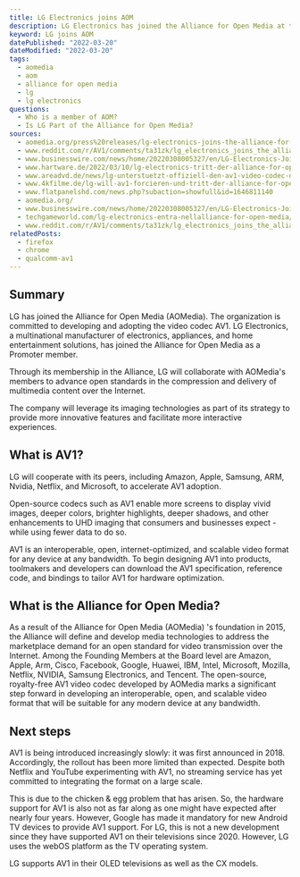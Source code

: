 ```yaml
---
title: LG Electronics joins AOM
description: LG Electronics has joined the Alliance for Open Media at the Promoter level.
keyword: LG joins AOM
datePublished: "2022-03-20"
dateModified: "2022-03-20"
tags:
  - aomedia
  - aom
  - alliance for open media
  - lg
  - lg electronics
questions:
  - Who is a member of AOM?
  - Is LG Part of the Alliance for Open Media?
sources:
  - aomedia.org/press%20releases/lg-electronics-joins-the-alliance-for-open-media/
  - www.reddit.com/r/AV1/comments/ta31zk/lg_electronics_joins_the_alliance_for_open_media/
  - www.businesswire.com/news/home/20220308005327/en/LG-Electronics-Joins-the-Alliance-for-Open-Media
  - www.hartware.de/2022/03/10/lg-electronics-tritt-der-alliance-for-open-media-bei/
  - www.areadvd.de/news/lg-unterstuetzt-offiziell-den-av1-video-codec-der-alliance-for-open-media/
  - www.4kfilme.de/lg-will-av1-forcieren-und-tritt-der-alliance-for-open-media-bei/
  - www.flatpanelshd.com/news.php?subaction=showfull&id=1646811140
  - aomedia.org/
  - www.businesswire.com/news/home/20220308005327/en/LG-Electronics-Joins-the-Alliance-for-Open-Media
  - techgameworld.com/lg-electronics-entra-nellalliance-for-open-media/
  - www.reddit.com/r/AV1/comments/ta31zk/lg_electronics_joins_the_alliance_for_open_media/
relatedPosts:
  - firefox
  - chrome
  - qualcomm-av1
---
```


## Summary

LG has joined the Alliance for Open Media (AOMedia). The organization is committed to developing and adopting the video codec AV1. LG Electronics, a multinational manufacturer of electronics, appliances, and home entertainment solutions, has joined the Alliance for Open Media as a Promoter member.

Through its membership in the Alliance, LG will collaborate with AOMedia's members to advance open standards in the compression and delivery of multimedia content over the Internet.

The company will leverage its imaging technologies as part of its strategy to provide more innovative features and facilitate more interactive experiences.

<Quote
  author="Kim Byoung-hoon, CTO of LG Electronics"
  source="aomedia.org/press%20releases/lg-electronics-joins-the-alliance-for-open-media/"
  text="We are eager to work collaboratively to further the development and adoption of AV1-enabled innovative online video streaming solutions as a member of AOMedia. We look forward to exploring new possibilities for innovating online video across a wide range of applications."
/>

<Quote
  author="Matt Frost, chair of AOMedia"
  source="aomedia.org/press%20releases/lg-electronics-joins-the-alliance-for-open-media/"
  text="We look forward to collaborating with LG on the next generation of streaming media technologies. LG's expertise in smart appliances will make them a valuable contributor to AOMedia's projects."
/>

## What is AV1?

LG will cooperate with its peers, including Amazon, Apple, Samsung, ARM, Nvidia, Netflix, and Microsoft, to accelerate AV1 adoption.

Open-source codecs such as AV1 enable more screens to display vivid images, deeper colors, brighter highlights, deeper shadows, and other enhancements to UHD imaging that consumers and businesses expect - while using fewer data to do so.

AV1 is an interoperable, open, internet-optimized, and scalable video format for any device at any bandwidth. To begin designing AV1 into products, toolmakers and developers can download the AV1 specification, reference code, and bindings to tailor AV1 for hardware optimization.

## What is the Alliance for Open Media?

As a result of the Alliance for Open Media (AOMedia) 's foundation in 2015, the Alliance will define and develop media technologies to address the marketplace demand for an open standard for video transmission over the Internet. Among the Founding Members at the Board level are Amazon, Apple, Arm, Cisco, Facebook, Google, Huawei, IBM, Intel, Microsoft, Mozilla, Netflix, NVIDIA, Samsung Electronics, and Tencent. The open-source, royalty-free AV1 video codec developed by AOMedia marks a significant step forward in developing an interoperable, open, and scalable video format that will be suitable for any modern device at any bandwidth.

## Next steps

AV1 is being introduced increasingly slowly: it was first announced in 2018. Accordingly, the rollout has been more limited than expected. Despite both Netflix and YouTube experimenting with AV1, no streaming service has yet committed to integrating the format on a large scale.

This is due to the chicken & egg problem that has arisen. So, the hardware support for AV1 is also not as far along as one might have expected after nearly four years. However, Google has made it mandatory for new Android TV devices to provide AV1 support. For LG, this is not a new development since they have supported AV1 on their televisions since 2020. However, LG uses the webOS platform as the TV operating system.

LG supports AV1 in their OLED televisions as well as the CX models.
